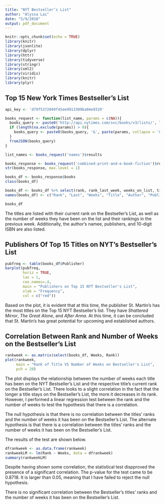 ```yaml
---
title: "NYT Bestseller’s List"
author: "Alyssa Lai"
date: "5/9/2018"
output: pdf_document
---
```


```r
knitr::opts_chunk$set(echo = TRUE)
library(knitr)
library(jsonlite)
library(dplyr)
library(httr)
library(tidyverse)
library(stringr)
library(xml2)
library(viridis)
library(knitr)
library(plyr)
```

## Top 15 New York Times Bestseller's List

```r

api_key <- 'd79f5372049f45ee9913309ba04e9329'

books_request <- function(list_name, params = c(NA)){
  books_query <- paste0('http://api.nytimes.com/svc/books/v3/lists/', list_name, '?api-key=', api_key)
  if (length(na.exclude(params)) > 0){
    books_query <- paste0(books_query, '&', paste(params, collapse = '&'))
  }
  fromJSON(books_query)
}

list_names <- books_request('names')$results

books_response <- books_request('combined-print-and-e-book-fiction')$results
str(books_response, max.level = 1)

books_df <- books_response$books
class(books_df)

books_df <- books_df %>% select(rank, rank_last_week, weeks_on_list, title, author, publisher, primary_isbn10)
names(books_df) <- c("Rank", "Last", "Weeks", "Title", "Author", "Publisher", "ISBN10")

books_df
```

The titles are listed with their current rank on the Bestseller's List, as well as the number of weeks they have been on the list and their rankings in the previous week. Additionally, the author's namee, publishers, and 10-digit ISBN are also listed.

## Publishers Of Top 15 Titles on NYT's Bestseller's List

```r
pubfreq <- table(books_df$Publisher)
barplot(pubfreq,
        horiz = TRUE,
        las = 1,
        cex.names=.4,
        main = "Publishers on Top 15 NYT Bestseller's List",
        xlab = "Frequency",
        col = c("red"))
```

Based on the plot, it is evident that at this time, the publisher St. Martin's has the most titles on the Top 15 NYT Bestseller's list. They have *Shattered Mirror*, *The Great Alone*, and *After Anna*. At this time, it can be concluded that St. Martin's has great potential for upcoming and established authors.

## Correlation Between Rank and Number of Weeks on the Bestseller's List

```r

rankweek <- as.matrix(select(books_df, Weeks, Rank))
plot(rankweek,
     main = "Rank of Title VS Number of Weeks on Bestseller's List",
     pch = 20)

```

The plot displays the relationship between the number of weeks each title has been on the NYT Bestseller's List and the respective title's current rank on the Bestseller's List. There looks to a slight correlation in the fact that the longer a title stays on the Bestseller's List, the more it decreases in its rank. However, I performed a linear regression test between the rank and the number of weeks to test the hypothesis that there is a correlation.  

The null hypothesis is that there is no correlation between the titles' ranks and the number of weeks it has been on the Bestseller's List. The alternate hypothesis is that there is a correlation between the titles' ranks and the number of weeks it has been on the Bestseller's List.  

The results of the test are shown below.

```r

dfrankweek <- as.data.frame(rankweek)
rankweekLM <- lm(Rank ~ Weeks, data = dfrankweek)
summary(rankweekLM)

```

Despite having shown some correlation, the statistical test dispproved the presence of a significant correlation. The p-value for the test came to be 0.8718. It is larger than 0.05, meaning that I have failed to reject the null hypothesis.  

There is no significant correlation between the Bestseller's titles' ranks and the number of weeks it has been on the Bestseller's List.
